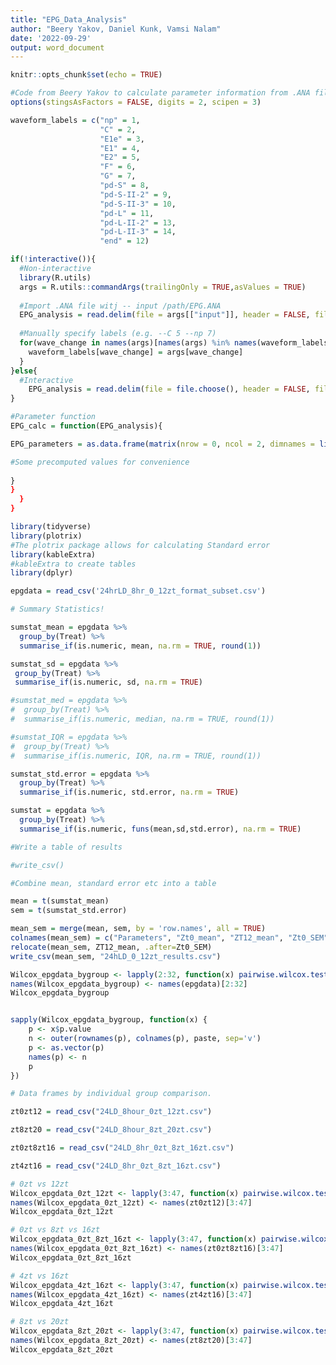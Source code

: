 ```yaml
---
title: "EPG_Data_Analysis"
author: "Beery Yakov, Daniel Kunk, Vamsi Nalam"
date: '2022-09-29'
output: word_document
---
```


```r
knitr::opts_chunk$set(echo = TRUE)
```

```r
#Code from Beery Yakov to calculate parameter information from .ANA files
options(stingsAsFactors = FALSE, digits = 2, scipen = 3)

waveform_labels = c("np" = 1,
                    "C" = 2,
                    "E1e" = 3,
                    "E1" = 4,
                    "E2" = 5,
                    "F" = 6,
                    "G" = 7,
                    "pd-S" = 8,
                    "pd-S-II-2" = 9,
                    "pd-S-II-3" = 10,
                    "pd-L" = 11,
                    "pd-L-II-2" = 13,
                    "pd-L-II-3" = 14,
                    "end" = 12)

if(!interactive()){
  #Non-interactive
  library(R.utils)
  args = R.utils::commandArgs(trailingOnly = TRUE,asValues = TRUE)
  
  #Import .ANA file witj -- input /path/EPG.ANA
  EPG_analysis = read.delim(file = args[["input"]], header = FALSE, fileEncoding = "UTF-16LE", col.names = c("Waveform", "Time", "mV"))
  
  #Manually specify labels (e.g. --C 5 --np 7)
  for(wave_change in names(args)[names(args) %in% names(waveform_labels)]){
    waveform_labels[wave_change] = args[wave_change]
  }
}else{
  #Interactive
    EPG_analysis = read.delim(file = file.choose(), header = FALSE, fileEncoding = "UTF-16LE", col.names = c("Waveform", "Time", "mV"))
}

#Parameter function
EPG_calc = function(EPG_analysis){

EPG_parameters = as.data.frame(matrix(nrow = 0, ncol = 2, dimnames = list(NULL,c("Value", "Descrption"))))

#Some precomputed values for convenience
  
}
}
  }
}

```

```r
library(tidyverse)
library(plotrix)
#The plotrix package allows for calculating Standard error
library(kableExtra)
#kableExtra to create tables
library(dplyr)

epgdata = read_csv('24hrLD_8hr_0_12zt_format_subset.csv')

```

```r
# Summary Statistics!

sumstat_mean = epgdata %>%
  group_by(Treat) %>%
  summarise_if(is.numeric, mean, na.rm = TRUE, round(1))

sumstat_sd = epgdata %>% 
 group_by(Treat) %>% 
 summarise_if(is.numeric, sd, na.rm = TRUE)

#sumstat_med = epgdata %>% 
#  group_by(Treat) %>% 
#  summarise_if(is.numeric, median, na.rm = TRUE, round(1))

#sumstat_IQR = epgdata %>%
#  group_by(Treat) %>%
#  summarise_if(is.numeric, IQR, na.rm = TRUE, round(1))

sumstat_std.error = epgdata %>%
  group_by(Treat) %>%
  summarise_if(is.numeric, std.error, na.rm = TRUE)

sumstat = epgdata %>%
  group_by(Treat) %>% 
  summarise_if(is.numeric, funs(mean,sd,std.error), na.rm = TRUE)

```

```r
#Write a table of results

#write_csv()

#Combine mean, standard error etc into a table

mean = t(sumstat_mean)
sem = t(sumstat_std.error)

mean_sem = merge(mean, sem, by = 'row.names', all = TRUE)
colnames(mean_sem) = c("Parameters", "Zt0_mean", "ZT12_mean", "Zt0_SEM", "Zt12_SEM")
relocate(mean_sem, ZT12_mean, .after=Zt0_SEM)
write_csv(mean_sem, "24hLD_0_12zt_results.csv")

```

```r
Wilcox_epgdata_bygroup <- lapply(2:32, function(x) pairwise.wilcox.test(epgdata[[x]], epgdata$Treat, paired = F, p.adjust.method = NULL))
names(Wilcox_epgdata_bygroup) <- names(epgdata)[2:32]
Wilcox_epgdata_bygroup


sapply(Wilcox_epgdata_bygroup, function(x) {
    p <- x$p.value
    n <- outer(rownames(p), colnames(p), paste, sep='v')
    p <- as.vector(p)
    names(p) <- n
    p
})
```

```r
# Data frames by individual group comparison. 

zt0zt12 = read_csv("24LD_8hour_0zt_12zt.csv")

zt8zt20 = read_csv("24LD_8hour_8zt_20zt.csv")

zt0zt8zt16 = read_csv("24LD_8hr_0zt_8zt_16zt.csv")

zt4zt16 = read_csv("24LD_8hr_0zt_8zt_16zt.csv")
```

```r
# 0zt vs 12zt
Wilcox_epgdata_0zt_12zt <- lapply(3:47, function(x) pairwise.wilcox.test(zt0zt12[[x]], zt0zt12$Treat, paired = F, p.adjust.method = NULL))
names(Wilcox_epgdata_0zt_12zt) <- names(zt0zt12)[3:47]
Wilcox_epgdata_0zt_12zt
```

```r
# 0zt vs 8zt vs 16zt 
Wilcox_epgdata_0zt_8zt_16zt <- lapply(3:47, function(x) pairwise.wilcox.test(zt0zt8zt16[[x]], zt0zt8zt16$Treat, paired = F, p.adjust.method = NULL))
names(Wilcox_epgdata_0zt_8zt_16zt) <- names(zt0zt8zt16)[3:47]
Wilcox_epgdata_0zt_8zt_16zt
```

```r
# 4zt vs 16zt 
Wilcox_epgdata_4zt_16zt <- lapply(3:47, function(x) pairwise.wilcox.test(zt4zt16[[x]], zt4zt16$Treat, paired = F, p.adjust.method = NULL))
names(Wilcox_epgdata_4zt_16zt) <- names(zt4zt16)[3:47]
Wilcox_epgdata_4zt_16zt
```



```r
# 8zt vs 20zt
Wilcox_epgdata_8zt_20zt <- lapply(3:47, function(x) pairwise.wilcox.test(zt8zt20[[x]], zt8zt20$Treat, paired = F, p.adjust.method = NULL))
names(Wilcox_epgdata_8zt_20zt) <- names(zt8zt20)[3:47]
Wilcox_epgdata_8zt_20zt
```





